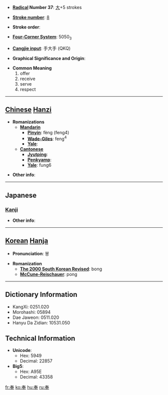 * '''[[Wiktionary:Chinese radical index| Radical]] Number 37''': [[Wiktionary:Chinese radical index 大|大]]+5 strokes

* '''[[Wiktionary:Chinese total strokes index|Stroke number]]''': [[Wiktionary:Chinese total strokes index 8|8]]

* '''Stroke order''': 

* '''[[Wiktionary:Chinese four corner index|Four-Corner System]]''': 5050<sub>3</sub>

* '''[[Wiktionary:Chinese Cangjie index|Cangjie input]]''': 手大手 (QKQ)

* '''Graphical Significance and Origin''': 

* '''Common Meaning'''
*#offer
*# receive
*# serve
*# respect


----

== [[Chinese]] [[Hanzi]] ==

* '''Romanizations'''
** '''[[Mandarin]]'''
*** '''[[Pinyin]]''': fèng (feng4)
*** '''[[Wade-Giles]]''': feng<sup>4</sup>
*** '''[[Yale]]''': 
** '''[[Cantonese]]'''
*** '''[[Jyutping]]''':
*** '''[[Penkyamp]]''': 
*** '''[[Yale]]''': fung6

* '''Other info''': 

----

==Japanese==
===[[Kanji]]===
{{kanji|on readings=[[ほう]] (hō), [[ぶ]] (bu)
|kun readings=[[たてまつる]] (tatematsuru)
}}

* '''Other info''':  

----

== [[Korean]] [[Hanja]] ==

* '''Pronunciation''': 봉

* '''Romanization'''
** '''[[The 2000 South Korean Revised Romanization|The 2000 South Korean Revised]]''': bong
** '''[[McCune-Reischauer]]''': pong

----

== Dictionary Information ==

* KangXi: 0251.020
* Morohashi: 05894
* Dae Jaweon: 0511.020
* Hanyu Da Zidian: 10531.050

== Technical Information ==

* '''Unicode''':
** Hex: 5949
** Decimal: 22857
* '''Big5''':
** Hex: A95E
** Decimal: 43358

[[fr:奉]]
[[ko:奉]]
[[hu:奉]]
[[ru:奉]]
